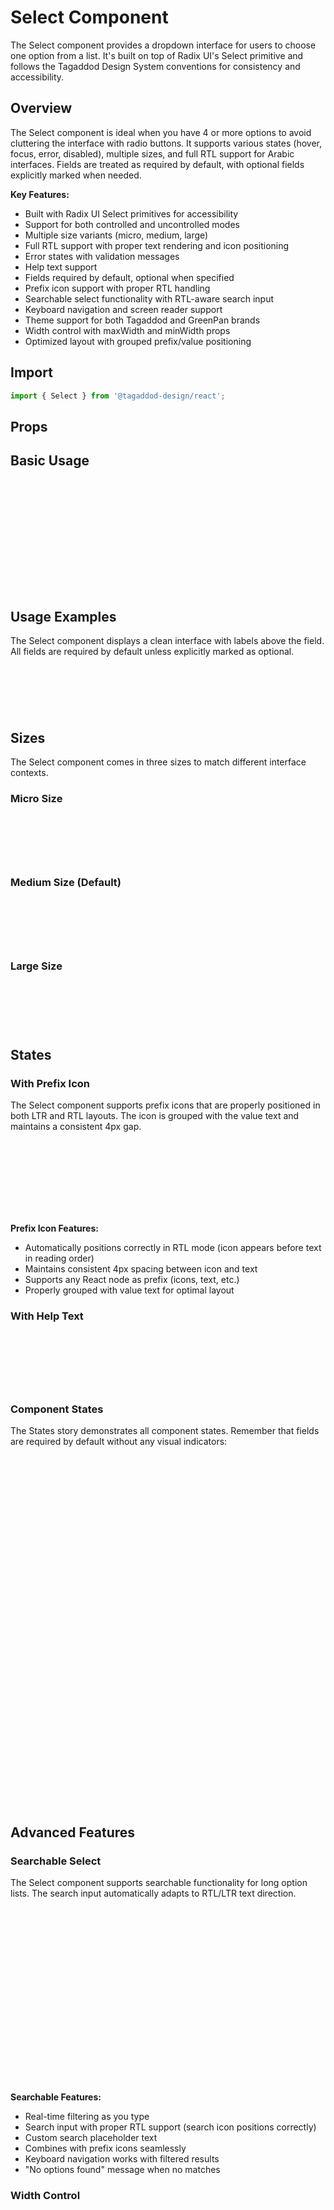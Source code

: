 
<Meta of={SelectStories} />

# Select Component

The Select component provides a dropdown interface for users to choose one option from a list. It's built on top of Radix UI's Select primitive and follows the Tagaddod Design System conventions for consistency and accessibility.

## Overview

The Select component is ideal when you have 4 or more options to avoid cluttering the interface with radio buttons. It supports various states (hover, focus, error, disabled), multiple sizes, and full RTL support for Arabic interfaces. Fields are treated as required by default, with optional fields explicitly marked when needed.

**Key Features:**
- Built with Radix UI Select primitives for accessibility
- Support for both controlled and uncontrolled modes
- Multiple size variants (micro, medium, large)
- Full RTL support with proper text rendering and icon positioning
- Error states with validation messages
- Help text support
- Fields required by default, optional when specified
- Prefix icon support with proper RTL handling
- Searchable select functionality with RTL-aware search input
- Keyboard navigation and screen reader support
- Theme support for both Tagaddod and GreenPan brands
- Width control with maxWidth and minWidth props
- Optimized layout with grouped prefix/value positioning

## Import

```jsx
import { Select } from '@tagaddod-design/react';
```

## Props

<ArgTypes of={Select} />

## Basic Usage

<Canvas of={SelectStories.Default} />

```jsx
// Basic select with options
const options = [
  { value: 'apple', label: 'Apple' },
  { value: 'banana', label: 'Banana' },
  { value: 'cherry', label: 'Cherry' },
];

<Select
  label="Favorite Fruit"
  placeholder="Select a fruit..."
  options={options}
/>
```

## Usage Examples

The Select component displays a clean interface with labels above the field. All fields are required by default unless explicitly marked as optional.

<Canvas of={SelectStories.Default} />

```jsx
<Select
  label="Country"
  placeholder="Select your country..."
  options={countryOptions}
/>
```

## Sizes

The Select component comes in three sizes to match different interface contexts.

### Micro Size

<Canvas of={SelectStories.Sizes} />

```jsx
<Select
  size="micro"
  label="Size"
  options={options}
/>
```

### Medium Size (Default)

<Canvas of={SelectStories.Sizes} />

```jsx
<Select
  size="medium"
  label="Size"
  options={options}
/>
```

### Large Size

<Canvas of={SelectStories.Sizes} />

```jsx
<Select
  size="large"
  label="Size"
  options={options}
/>
```

## States


### With Prefix Icon

<Canvas of={SelectStories.PrefixAndSearch} />

The Select component supports prefix icons that are properly positioned in both LTR and RTL layouts. The icon is grouped with the value text and maintains a consistent 4px gap.

```jsx
import { IconUser } from '@tabler/icons-react';

<Select
  label="User Type"
  prefix={<IconUser size={18} />}
  placeholder="Select user type..."
  options={userTypeOptions}
/>
```

**Prefix Icon Features:**
- Automatically positions correctly in RTL mode (icon appears before text in reading order)
- Maintains consistent 4px spacing between icon and text
- Supports any React node as prefix (icons, text, etc.)
- Properly grouped with value text for optimal layout

### With Help Text

<Canvas of={SelectStories.States} />

```jsx
<Select
  label="Country"
  placeholder="Select your country..."
  helpText="This helps us provide location-specific features."
  options={countryOptions}
/>
```

### Component States

<Canvas of={SelectStories.States} />

The States story demonstrates all component states. Remember that fields are required by default without any visual indicators:

```jsx
// Default field (required by default - no asterisk needed)
<Select
  label="Selection"
  placeholder="Please select an option..."
  options={options}
/>

// Optional field (explicitly marked)
<Select
  label="Optional Selection"
  placeholder="Select if you want..."
  optional
  options={options}
/>

// Error state
<Select
  label="Field with Error"
  placeholder="Please select an option..."
  errorMessage="This field is required."
  options={options}
/>

// Disabled state
<Select
  label="Disabled Select"
  placeholder="Cannot select..."
  disabled
  options={options}
/>

// With help text
<Select
  label="Field with Help"
  placeholder="Select an option..."
  helpText="This is helpful information about the field."
  options={options}
/>
```

## Advanced Features

### Searchable Select

<Canvas of={SelectStories.PrefixAndSearch} />

The Select component supports searchable functionality for long option lists. The search input automatically adapts to RTL/LTR text direction.

```jsx
import { IconSearch } from '@tabler/icons-react';

<Select
  label="Search Countries"
  placeholder="Search countries..."
  searchable
  searchPlaceholder="Type to search..."
  options={countryOptions}
/>

// Searchable with prefix icon
<Select
  label="Search Users"
  prefix={<IconSearch size={16} />}
  placeholder="Search users..."
  searchable
  searchPlaceholder="Type to filter users..."
  options={userOptions}
/>
```

**Searchable Features:**
- Real-time filtering as you type
- Search input with proper RTL support (search icon positions correctly)
- Custom search placeholder text
- Combines with prefix icons seamlessly
- Keyboard navigation works with filtered results
- "No options found" message when no matches

### Width Control

<Canvas of={SelectStories.WidthControl} />

```jsx
// Default width
<Select
  label="Default Width"
  placeholder="Default width..."
  options={options}
/>

// Minimum width
<Select
  label="Min Width (200px)"
  placeholder="Has minimum width..."
  minWidth={200}
  options={options}
/>

// Maximum width
<Select
  label="Max Width (300px)"
  placeholder="Has maximum width..."
  maxWidth={300}
  options={options}
/>

// Full width
<Select
  label="Full Width Select"
  placeholder="Takes full container width..."
  fullWidth
  options={options}
/>
```

### Long Option Lists

<Canvas of={SelectStories.AdvancedFeatures} />

```jsx
<Select
  label="Many Options"
  placeholder="Select from many options..."
  options={longOptionsList}
/>
```

### Disabled Options

<Canvas of={SelectStories.AdvancedFeatures} />

```jsx
const optionsWithDisabled = [
  { value: 'available1', label: 'Available Option 1' },
  { value: 'disabled1', label: 'Disabled Option 1', disabled: true },
  { value: 'available2', label: 'Available Option 2' },
];

<Select
  label="Select with Some Disabled Options"
  options={optionsWithDisabled}
/>
```

## Real-World Examples

### Contact Form

<Canvas of={SelectStories.ContactForm} />

```jsx
const ContactForm = () => (
  <div style={{ maxWidth: '400px', display: 'flex', flexDirection: 'column', gap: '16px' }}>
    <Select
      label="How did you hear about us?"
      placeholder="Select one..."
      options={[
        { value: 'search', label: 'Search Engine' },
        { value: 'social', label: 'Social Media' },
        { value: 'friend', label: 'Friend/Colleague' },
        { value: 'advertisement', label: 'Advertisement' },
        { value: 'other', label: 'Other' },
      ]}
      helpText="This helps us understand our reach better."
    />
    
    <Select
      label="Priority Level"
      options={[
        { value: 'low', label: 'Low' },
        { value: 'medium', label: 'Medium' },
        { value: 'high', label: 'High' },
        { value: 'urgent', label: 'Urgent' },
      ]}
      required
    />
  </div>
);
```

### User Profile Setup

<Canvas of={SelectStories.UserProfile} />

```jsx
import { IconSearch } from '@tabler/icons-react';

const UserProfile = () => (
  <div style={{ maxWidth: '500px' }}>
    <Select
      label="Country"
      size="large"
      prefix={<IconSearch size={20} />}
      placeholder="Search and select your country..."
      options={countryOptions}
      fullWidth
      helpText="We'll use this to show relevant content and pricing."
    />
    
    <div style={{ display: 'grid', gridTemplateColumns: '1fr 1fr', gap: '16px', marginTop: '20px' }}>
      <Select
        label="Time Zone"
        options={timezoneOptions}
        optional
      />
      
      <Select
        label="Language"
        options={languageOptions}
        defaultValue="en"
      />
    </div>
  </div>
);
```

## Controlled vs Uncontrolled

### Uncontrolled (Default Value)

```jsx
const [selectedValue, setSelectedValue] = useState();

<Select
  label="Uncontrolled Select"
  defaultValue="banana"
  options={options}
  onValueChange={(value) => {
    console.log('Selected:', value);
  }}
/>
```

### Controlled (Value Prop)

```jsx
const [selectedValue, setSelectedValue] = useState('');

<Select
  label="Controlled Select"
  value={selectedValue}
  options={options}
  onValueChange={setSelectedValue}
/>
```

## Accessibility

<Canvas of={SelectStories.States} />

The Select component is built with accessibility in mind, using Radix UI's Select primitive which provides:

### Keyboard Navigation

- **Space/Enter**: Opens the select dropdown
- **Arrow Up/Down**: Navigate through options
- **Escape**: Closes the dropdown
- **Tab**: Moves focus to next focusable element
- **Shift+Tab**: Moves focus to previous focusable element

### Screen Reader Support

- Proper ARIA attributes are automatically applied
- Selected values are announced correctly
- Error states are properly communicated
- Required fields are indicated to screen readers

### Best Practices

```jsx
// Always provide clear labels (fields are required by default)
<Select
  label="Country of Residence"
  options={countryOptions}
/>

// Mark optional fields explicitly
<Select
  label="Preferred Contact Method"
  helpText="How would you like us to reach you?"
  options={contactOptions}
  optional
/>

// Provide clear error messages
<Select
  label="Selection Required"
  errorMessage="Please select an option to continue."
  options={options}
/>

// Use descriptive option labels
const options = [
  { value: 'email', label: 'Email (Recommended)' },
  { value: 'phone', label: 'Phone Call' },
  { value: 'sms', label: 'Text Message' },
];
```

### ARIA Attributes Used

- `aria-invalid`: Indicates error states
- `aria-describedby`: Links to help text and error messages
- `aria-required`: Indicates required fields
- `role`: Proper semantic roles for dropdown components

## Internationalization

<Canvas of={SelectStories.RTLSupport} />

The Select component fully supports Right-to-Left (RTL) languages like Arabic:

### RTL Basic Usage

```jsx
<div dir="rtl">
  <Select
    label="اختر الفاكهة المفضلة"
    placeholder="اختر فاكهة..."
    options={[
      { value: 'apple', label: 'تفاح' },
      { value: 'banana', label: 'موز' },
      { value: 'cherry', label: 'كرز' },
    ]}
  />
</div>
```

### RTL with Prefix Icon

```jsx
import { IconUser } from '@tabler/icons-react';

<div dir="rtl">
  <Select
    label="نوع المستخدم"
    prefix={<IconUser size={18} />}
    placeholder="اختر نوع المستخدم..."
    options={arabicUserTypes}
  />
</div>
```

### RTL Searchable Select

```jsx
import { IconSearch } from '@tabler/icons-react';

<div dir="rtl">
  <Select
    label="البحث في البلدان"
    prefix={<IconSearch size={16} />}
    placeholder="البحث في البلدان..."
    searchable
    searchPlaceholder="اكتب للبحث..."
    options={arabicCountries}
  />
</div>
```

### RTL with Inside Label

<Canvas of={SelectStories.RTLSupport} />

```jsx
<div dir="rtl">
  <Select
    label="اختر الفاكهة المفضلة"
    placeholder="اختر فاكهة..."
    defaultValue="banana"
    options={arabicOptions}
  />
</div>
```

### RTL with Error Message

<Canvas of={SelectStories.RTLSupport} />

```jsx
<div dir="rtl">
  <Select
    label="حقل مطلوب"
    placeholder="يرجى اختيار خيار..."
    errorMessage="هذا الحقل مطلوب."
    options={arabicOptions}
  />
</div>
```

**RTL Considerations:**
- Icons and chevrons automatically flip direction
- Text alignment adjusts appropriately
- Line height is optimized for Arabic fonts
- Dropdown positioning adapts to RTL layout
- Prefix icons position correctly before text in reading order
- Search input within dropdown adapts to RTL direction automatically
- Optional labels display as "اختياري" in RTL mode instead of "(Optional)"
- Grouped prefix/value layout maintains proper 4px spacing in RTL
- All component states work correctly in RTL mode

## Styling and Customization

### CSS Variables

The Select component uses the following design tokens:

| Variable | Purpose | Default Value |
|----------|---------|---------------|
| `--t-color-surface-primary` | Background color | Theme-dependent |
| `--t-color-border-secondary` | Border color | Theme-dependent |
| `--t-color-text-primary` | Text color | Theme-dependent |
| `--t-color-fill-brand` | Focus border color | Theme-dependent |
| `--t-space-*` | Spacing values | Token values |
| `--t-font-family-primary` | Font family | Token value |
| `--t-border-radius-200` | Border radius | Token value |

### Custom Styling

```jsx
// Using className for additional styling
<Select
  className="custom-select"
  label="Custom Styled Select"
  options={options}
/>
```

```css
/* Custom CSS */
.custom-select {
  /* Custom styles that work with design tokens */
  --t-color-fill-brand: #custom-brand-color;
}

/* Target specific parts if needed */
.custom-select [data-radix-select-trigger] {
  /* Custom trigger styles */
}
```

### Theme Support

The component automatically adapts to both Tagaddod and GreenPan themes:

```jsx
// The component will automatically use the correct theme
<ThemeProvider theme="tagaddod">
  <Select label="Tagaddod Theme" options={options} />
</ThemeProvider>

<ThemeProvider theme="greenpan">
  <Select label="GreenPan Theme" options={options} />
</ThemeProvider>
```

## Advanced Usage Patterns

### Form Integration

```jsx
import { useForm, Controller } from 'react-hook-form';

const MyForm = () => {
  const { control, handleSubmit } = useForm();

  return (
    <form onSubmit={handleSubmit(onSubmit)}>
      <Controller
        name="country"
        control={control}
        rules={{ required: 'Please select a country' }}
        render={({ field, fieldState }) => (
          <Select
            label="Country"
            value={field.value}
            onValueChange={field.onChange}
            options={countryOptions}
            errorMessage={fieldState.error?.message}
          />
        )}
      />
    </form>
  );
};
```

### Dynamic Options

```jsx
const [options, setOptions] = useState([]);
const [loading, setLoading] = useState(false);

const loadOptions = async () => {
  setLoading(true);
  const data = await fetchOptions();
  setOptions(data);
  setLoading(false);
};

<Select
  label="Dynamic Options"
  options={options}
  disabled={loading}
  placeholder={loading ? 'Loading...' : 'Select an option...'}
/>
```

### Grouped Options

```jsx
// While this component doesn't support groups natively,
// you can achieve grouping by organizing your options
const organizedOptions = [
  // Fruits group
  { value: 'fruits-divider', label: '--- Fruits ---', disabled: true },
  { value: 'apple', label: 'Apple' },
  { value: 'banana', label: 'Banana' },
  
  // Vegetables group  
  { value: 'vegetables-divider', label: '--- Vegetables ---', disabled: true },
  { value: 'carrot', label: 'Carrot' },
  { value: 'lettuce', label: 'Lettuce' },
];
```

## Component API Reference

### Select Props

```typescript
interface SelectProps {
  /** Text label for the select */
  label?: string;
  

  
  /** Help text displayed below the select */
  helpText?: string;
  
  /** Error message displayed below the select */
  errorMessage?: string;
  
  /** Size of the select field */
  size?: 'micro' | 'medium' | 'large';
  
  /** Whether the select should take full width of its container */
  fullWidth?: boolean;
  
  /** Whether to hide the label visually (still accessible to screen readers) */
  hideLabel?: boolean;
  
  /** Mark the field as optional, displaying "(Optional)" or "اختياري" text next to label */
  optional?: boolean;
  
  /** Placeholder text when no option is selected */
  placeholder?: string;
  
  /** Array of options to display in the select */
  options: SelectOption[];
  
  /** Current selected value */
  value?: string;
  
  /** Default selected value (uncontrolled) */
  defaultValue?: string;
  
  /** Callback when selection changes */
  onValueChange?: (value: string) => void;
  
  /** Whether the select is disabled */
  disabled?: boolean;
  
  /** Whether the field is required (true by default) */
  required?: boolean;
  
  /** Maximum width of the select component */
  maxWidth?: string | number;
  
  /** Minimum width of the select component */
  minWidth?: string | number;
  
  /** Content to display before the select value (icon or text) */
  prefix?: React.ReactNode;
  
  /** Whether to show search input for long lists */
  searchable?: boolean;
  
  /** Placeholder text for search input */
  searchPlaceholder?: string;
  
  /** Additional class names */
  className?: string;
  
  /** ID for the select */
  id?: string;
  
  /** Name attribute for form submission */
  name?: string;
}

interface SelectOption {
  value: string;
  label: string;
  disabled?: boolean;
}
```

### Constants

```jsx
import { selectSizes } from '@tagaddod-design/react';

// Available sizes: ['micro', 'medium', 'large']
console.log(selectSizes);
```

## Testing

### Unit Testing Examples

```jsx
import { render, screen, fireEvent } from '@testing-library/react';
import userEvent from '@testing-library/user-event';
import { Select } from '@tagaddod-design/react';

const options = [
  { value: 'apple', label: 'Apple' },
  { value: 'banana', label: 'Banana' },
];

test('renders select with label', () => {
  render(
    <Select
      label="Favorite Fruit"
      options={options}
    />
  );
  
  expect(screen.getByText('Favorite Fruit')).toBeInTheDocument();
});

test('displays placeholder when no value selected', () => {
  render(
    <Select
      label="Fruit"
      placeholder="Choose a fruit..."
      options={options}
    />
  );
  
  expect(screen.getByText('Choose a fruit...')).toBeInTheDocument();
});

test('calls onValueChange when option is selected', async () => {
  const handleChange = jest.fn();
  const user = userEvent.setup();
  
  render(
    <Select
      label="Fruit"
      options={options}
      onValueChange={handleChange}
    />
  );
  
  // Open dropdown
  await user.click(screen.getByRole('combobox'));
  
  // Select option
  await user.click(screen.getByText('Apple'));
  
  expect(handleChange).toHaveBeenCalledWith('apple');
});

test('shows error message when provided', () => {
  render(
    <Select
      label="Fruit"
      options={options}
      errorMessage="This is required"
    />
  );
  
  expect(screen.getByText('This is required')).toBeInTheDocument();
});

test('disables select when disabled prop is true', () => {
  render(
    <Select
      label="Fruit"
      options={options}
      disabled
    />
  );
  
  expect(screen.getByRole('combobox')).toBeDisabled();
});
```

### Integration Testing

```jsx
test('works within a form', async () => {
  const handleSubmit = jest.fn();
  
  render(
    <form onSubmit={handleSubmit}>
      <Select
        name="fruit"
        label="Favorite Fruit"
        options={options}
        required
      />
      <button type="submit">Submit</button>
    </form>
  );
  
  // Submit form without selection should prevent submission
  fireEvent.click(screen.getByText('Submit'));
  expect(handleSubmit).not.toHaveBeenCalled();
  
  // Select option and submit
  await userEvent.click(screen.getByRole('combobox'));
  await userEvent.click(screen.getByText('Apple'));
  fireEvent.click(screen.getByText('Submit'));
  
  expect(handleSubmit).toHaveBeenCalled();
});
```

## Performance Considerations

- The component uses Radix UI's Select primitive which is optimized for performance
- Virtual scrolling is handled automatically for long option lists
- Re-renders are minimized through proper prop checking
- CSS-in-JS is avoided in favor of CSS modules for better performance

## Browser Support

- **Chrome**: 88+
- **Firefox**: 78+
- **Safari**: 14+
- **Edge**: 88+

**Features used:**
- CSS Custom Properties (CSS Variables)
- CSS Grid and Flexbox
- Modern JavaScript (ES2020)
- Radix UI primitives

## Recent Improvements

This Select component has been enhanced with several key improvements:

### Layout Optimization
- **Grouped Prefix/Value Layout**: Prefix icons and text are now properly grouped together with consistent 4px spacing
- **Improved RTL Support**: Prefix icons automatically position correctly in RTL mode (before text in reading order)
- **Better Text Alignment**: Enhanced text positioning and alignment for both LTR and RTL layouts

### Searchable Functionality
- **RTL-Aware Search**: Search input within dropdown properly adapts to document direction
- **Consistent Icon Positioning**: Search icons position correctly (left in LTR, right in RTL)
- **Seamless Integration**: Search functionality works seamlessly with prefix icons

### Internationalization
- **Localized Optional Labels**: Shows "اختياري" in RTL mode instead of "(Optional)"
- **Enhanced Arabic Support**: Improved font rendering and spacing for Arabic text
- **Direction-Aware Components**: All sub-components properly inherit text direction

### Technical Improvements
- **Portal Direction Inheritance**: Dropdown content properly inherits document direction
- **Re-render Optimization**: Components correctly update when direction changes
- **Accessibility Enhancements**: Improved screen reader support for RTL layouts

## Migration Guide

### From HTML Select

```jsx
// HTML select
<select name="fruit">
  <option value="apple">Apple</option>
  <option value="banana">Banana</option>
</select>

// Tagaddod Select
<Select
  name="fruit"
  options={[
    { value: 'apple', label: 'Apple' },
    { value: 'banana', label: 'Banana' },
  ]}
/>
```

### From Other Libraries

**From Ant Design:**
```jsx
// Ant Design
<Select placeholder="Select option" onChange={handleChange}>
  <Option value="apple">Apple</Option>
  <Option value="banana">Banana</Option>
</Select>

// Tagaddod
<Select
  placeholder="Select option"
  onValueChange={handleChange}
  options={[
    { value: 'apple', label: 'Apple' },
    { value: 'banana', label: 'Banana' },
  ]}
/>
```

### Upgrading

When upgrading from previous versions:
1. Update import statements to use the new package name
2. Replace any deprecated props with their new equivalents
3. Update option data structure if using object-based options
4. Test RTL support if supporting Arabic interfaces